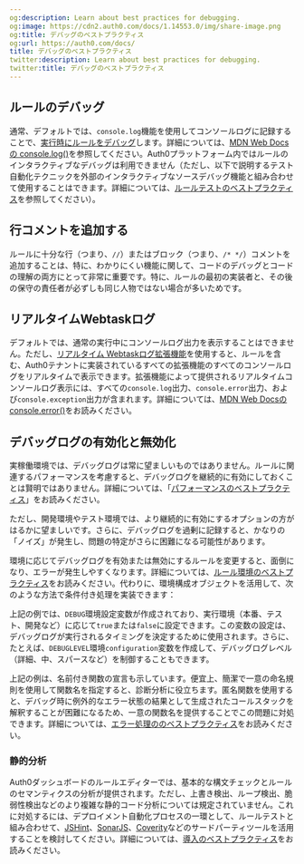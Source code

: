 ```yaml
---
og:description: Learn about best practices for debugging.
og:image: https://cdn2.auth0.com/docs/1.14553.0/img/share-image.png
og:title: デバッグのベストプラクティス
og:url: https://auth0.com/docs/
title: デバッグのベストプラクティス
twitter:description: Learn about best practices for debugging.
twitter:title: デバッグのベストプラクティス
---
```


## ルールのデバッグ



通常、デフォルトでは、`console.log`機能を使用してコンソールログに記録することで、[実行時にルールをデバッグ](/rules/debug-rules)します。詳細については、[MDN Web Docs の console.log()](https://developer.mozilla.org/en-US/docs/Web/API/Console/log)を参照してください。Auth0プラットフォーム内ではルールのインタラクティブなデバッグは利用できません（ただし、以下で説明するテスト自動化テクニックを外部のインタラクティブなソースデバッグ機能と組み合わせて使用​​することはできます。詳細については、[ルールテストのベストプラクティス](/rules-best-practices/rules-testing-best-practices)を参照してください）。

## 行コメントを追加する

ルールに十分な行（つまり、`//`）またはブロック（つまり、`/* */`）コメントを追加することは、特に、わかりにくい機能に関して、コードのデバッグとコードの理解の両方にとって非常に重要です。特に、ルールの最初の実装者と、その後の保守の責任者が必ずしも同じ人物ではない場合が多いためです。

## リアルタイムWebtaskログ

デフォルトでは、通常の実行中にコンソールログ出力を表示することはできません。ただし、[リアルタイム Webtaskログ拡張機能](/extensions/real-time-webtask-logs)を使用すると、ルールを含む、Auth0テナントに実装されているすべての拡張機能のすべてのコンソールログをリアルタイムで表示できます。拡張機能によって提供されるリアルタイムコンソールログ表示には、すべての`console.log`出力、`console.error`出力、および`console.exception`出力が含まれます。詳細については、[MDN Web Docsのconsole.error()](https://developer.mozilla.org/en-US/docs/Web/API/Console/error)をお読みください。

## デバッグログの有効化と無効化

実稼働環境では、デバッグログは常に望ましいものではありません。ルールに関連するパフォーマンスを考慮すると、デバッグログを継続的に有効にしておくことは賢明ではありません。詳細については、「[パフォーマンスのベストプラクティス](/not-found/70zpztJMDHy4q0bwO4Xzgn/performance-best-practices)」をお読みください。

ただし、開発環境やテスト環境では、より継続的に有効にするオプションの方がはるかに望ましいです。さらに、デバッグログを過剰に記録すると、かなりの「ノイズ」が発生し、問題の特定がさらに困難になる可能性があります。

環境に応じてデバッグログを有効または無効にするルールを変更すると、面倒になり、エラーが発生しやすくなります。詳細については、[ルール環境のベストプラクティス](/rules-best-practices/rules-environment-best-practices)をお読みください。代わりに、環境構成オブジェクトを活用して、次のような方法で条件付き処理を実装できます：



上記の例では、`DEBUG`環境設定変数が作成されており、実行環境（本番、テスト、開発など）に応じて`true`または`false`に設定できます。この変数の設定は、デバッグログが実行されるタイミングを決定するために使用されます。さらに、たとえば、`DEBUGLEVEL`環境`configuration`変数を作成して、デバッグログレベル（詳細、中、スパースなど）を制御することもできます。

上記の例は、名前付き関数の宣言も示しています。便宜上、簡潔で一意の命名規則を使用して関数名を指定すると、診断分析に役立ちます。匿名関数を使用すると、デバッグ時に例外的なエラー状態の結果として生成されたコールスタックを解釈することが困難になるため、一意の関数名を提供することでこの問題に対処できます。詳細については、[エラー処理ののベストプラクティス](/not-found/70zpztJMDHy4q0bwO4Xzgn/error-handling-best-practices)をお読みください。

### 静的分析

Auth0ダッシュボードのルールエディターでは、基本的な構文チェックとルールのセマンティクスの分析が提供されます。ただし、上書き検出、ループ検出、脆弱性検出などのより複雑な静的コード分析については規定されていません。これに対処するには、デプロイメント自動化プロセスの一環として、ルールテストと組み合わせて、[JSHint](https://jshint.com/about/)、[SonarJS](https://www.sonarsource.com/products/codeanalyzers/sonarjs.html)、[Coverity](https://www.synopsys.com/software-integrity/security-testing/static-analysis-sast.html)などのサードパーティツールを活用することを検討してください。詳細については、[導入のベストプラクティス](/not-found/70zpztJMDHy4q0bwO4Xzgn/deployment-best-practices)をお読みください。